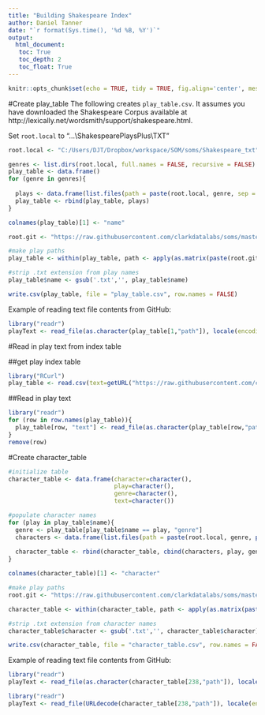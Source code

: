 ```yaml
---
title: "Building Shakespeare Index"
author: Daniel Tanner
date: "`r format(Sys.time(), '%d %B, %Y')`"
output:
  html_document:
   toc: True
   toc_depth: 2
   toc_float: True
---
```

```r
knitr::opts_chunk$set(echo = TRUE, tidy = TRUE, fig.align='center', message = FALSE, warning = FALSE)
```

#Create play_table
The following creates `play_table.csv`. It assumes you have downloaded the Shakespeare Corpus available at http://lexically.net/wordsmith/support/shakespeare.html. 

Set `root.local` to "...\\ShakespearePlaysPlus\\TXT"

```r
root.local <- "C:/Users/DJT/Dropbox/workspace/SOM/soms/Shakespeare_txt"
```

```r
genres <- list.dirs(root.local, full.names = FALSE, recursive = FALSE)
play_table <- data.frame()
for (genre in genres){
  
  plays <- data.frame(list.files(path = paste(root.local, genre, sep = "/"), pattern = '.txt'), genre)
  play_table <- rbind(play_table, plays)
}

colnames(play_table)[1] <- "name"

root.git <- "https://raw.githubusercontent.com/clarkdatalabs/soms/master/Shakespeare_txt"

#make play paths
play_table <- within(play_table, path <- apply(as.matrix(paste(root.git, genre, name, sep = "/" )),1,URLencode))

#strip .txt extension from play names
play_table$name <- gsub('.txt','', play_table$name)
```


```r
write.csv(play_table, file = "play_table.csv", row.names = FALSE)
```


Example of reading text file contents from GitHub:
```r
library("readr")
playText <- read_file(as.character(play_table[1,"path"]), locale(encoding = "UTF-16"))
```

#Read in play text from index table

##get play index table
```r
library("RCurl")
play_table <- read.csv(text=getURL("https://raw.githubusercontent.com/clarkdatalabs/soms/master/Shakespeare_txt/play_table.csv"), sep=",", header=T, check.names = FALSE)
```

##Read in play text
```r
library("readr")
for (row in row.names(play_table)){
  play_table[row, "text"] <- read_file(as.character(play_table[row,"path"]) , locale(encoding = "UTF-16"))
}
remove(row)
```





#Create character_table

```r
#initialize table
character_table <- data.frame(character=character(),
                              play=character(),
                              genre=character(),
                              text=character())

#populate character names
for (play in play_table$name){
  genre <- play_table[play_table$name == play, "genre"]
  characters <- data.frame(list.files(path = paste(root.local, genre, paste(play, "_characters", sep = ""), sep = "/")))
  
  character_table <- rbind(character_table, cbind(characters, play, genre))
}

colnames(character_table)[1] <- "character"

#make play paths
root.git <- "https://raw.githubusercontent.com/clarkdatalabs/soms/master/Shakespeare_txt"

character_table <- within(character_table, path <- apply(as.matrix(paste(root.git, genre, paste(play,'_characters', sep = ""), character, sep = "/" )),1,URLencode))

#strip .txt extension from character names
character_table$character <- gsub('.txt','', character_table$character)

```

```r
write.csv(character_table, file = "character_table.csv", row.names = FALSE)
```

Example of reading text file contents from GitHub:
```r
library("readr")
playText <- read_file(as.character(character_table[238,"path"]), locale(encoding = "UTF-16"))
```

```r
library("readr")
playText <- read_file(URLdecode(character_table[238,"path"]), locale(encoding = "UTF-16"))
```
